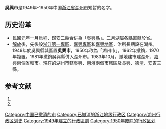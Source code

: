 '''吳興市'''是1949年-1950年中国[[浙江省|浙江省]][[湖州市|湖州市]]短暂的名字。
==历史沿革==
*[[中華民國|民國]]元年一月烏程、歸安二縣合併為「[[吳興縣_(中華民國)|吳興縣]]」。二月湖屬各縣直隸於省。
*[[解放|解放]]後，先後設[[浙江第一專區|浙江第一專區]]、[[嘉興專區|嘉興專區]]和[[嘉興地區|嘉興地區]]，治所長期設在湖州。1949年於吳興縣城區置'''吳興市'''，1950年改為「湖州市」。1962年撤銷，1970年複置。1981年撤銷吳興縣併入湖州市。1983年10月，撤地建市建湖州、[[嘉興|嘉興]]兩個省轄市。現在的湖州市轄[[吳興|吳興]]、[[南潯|南潯]]兩個市轄區及[[長興|長興]]、[[德清|德清]]、[[安吉|安吉]]三縣。　　
== 参考文献 ==
# {{Cite book | author = 戴均良等 | title = 《中国古今地名大词典》 | location = 上海 | publisher = 上海辞书出版社 | date = 2005 | language = zh-hans }}
# {{Cite book | author = 史为乐 | title = 《中华人民共和国政区沿革（1949-2002）》 | location = 北京 | publisher = 人民出版社 | date = 2006 | language = zh-hans }}

{{浙江省历史二级政区|nocat}}
{{DEFAULTSORT:W}}
[[Category:中国已撤消的市|Category:中国已撤消的市]]
[[Category:已撤消的浙江地级行政区|Category:已撤消的浙江地级行政区]]
[[Category:湖州行政区划史|Category:湖州行政区划史]]
[[Category:1949年建立的行政區劃|Category:1949年建立的行政區劃]]
[[Category:1950年废除的行政区划|Category:1950年废除的行政区划]]